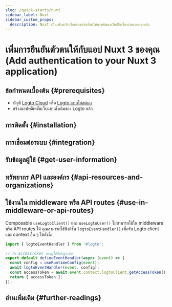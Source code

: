 ```yaml
---
slug: /quick-starts/nuxt
sidebar_label: Nuxt
sidebar_custom_props:
  description: Nuxt เป็นเฟรมเวิร์กโอเพ่นซอร์สที่ทำให้การพัฒนาเว็บเป็นเรื่องง่ายและทรงพลัง
---
```




# เพิ่มการยืนยันตัวตนให้กับแอป Nuxt 3 ของคุณ (Add authentication to your Nuxt 3 application)

<GuideTip />

## ข้อกำหนดเบื้องต้น \{#prerequisites}

- บัญชี [Logto Cloud](https://cloud.logto.io) หรือ [Logto แบบโฮสต์เอง](/introduction/set-up-logto-oss)
- สร้างแอปพลิเคชันเว็บแบบดั้งเดิมของ Logto แล้ว

## การติดตั้ง \{#installation}

<Installation />

## การเชื่อมต่อระบบ \{#integration}

<Integration />

## รับข้อมูลผู้ใช้ \{#get-user-information}

<GetUserInformation />

## ทรัพยากร API และองค์กร \{#api-resources-and-organizations}

<ApiResources />

## ใช้งานใน middleware หรือ API routes \{#use-in-middleware-or-api-routes}

Composable `useLogtoClient()` และ `useLogtoUser()` ไม่สามารถใช้ใน middleware หรือ API routes ได้ คุณสามารถใช้ฟังก์ชัน `logtoEventHandler()` เพื่อรับ Logto client และ context อื่น ๆ ได้ดังนี้:

```ts title="/server/api/auth/get-access-token.ts"
import { logtoEventHandler } from '#logto';

// ดึง accessToken ของผู้ใช้ที่เข้าสู่ระบบ
export default defineEventHandler(async (event) => {
  const config = useRuntimeConfig(event);
  await logtoEventHandler(event, config);
  const accessToken = await event.context.logtoClient.getAccessToken();
  return { accessToken };
});
```

## อ่านเพิ่มเติม \{#further-readings}

<FurtherReadings />
